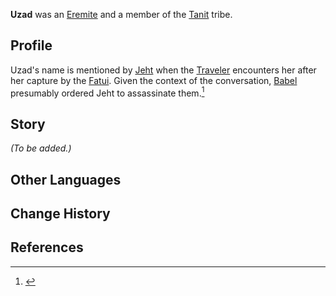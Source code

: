 {{Character Infobox
|type             = Mentioned
|image            = <!-- NPC Uzad.png -->
|realname         = <!-- Optional, if different from in-game name -->
|deceased         = Presumed killed by [[Jeht]] on [[Babel]]'s orders
|region           = Sumeru
|affiliation      = The Eremites
|title            =

|ancestry         = Tanit
|father           = 
|mother           = 
|spouse           = 
|sibling          = 
|child            = 
|relative         = 

|voiceEN          = 
|voiceCN          = 
|voiceJP          = 
|voiceKR          = 
|dialoguereward   = 
}}
'''Uzad''' was an [[The Eremites|Eremite]] and a member of the [[Tanit]] tribe. 

==Profile==
Uzad's name is mentioned by [[Jeht]] when the [[Traveler]] encounters her after her capture by the [[Fatui]]. Given the context of the conversation, [[Babel]] presumably ordered Jeht to assassinate them.<ref>{{Ref/Quest|For Her Judgment Reaches to the Skies...}}</ref>
<!--
===Appearance===
''(To be added.)''
-->
==Story==
''(To be added.)''
<!--
==Trivia==
-->
<!-- 
Unhide if a Note is used on the page. (See Asase Hibiki's page for an example usage.)
==Notes==
{{Reflist|note=1}}
-->
==Other Languages==
{{Other Languages
|default_hidden = 1
|en      = Uzad
|zhs     = 乌萨德
|zhs_rm  = Wūsàdé
|zht     = 烏薩德
|zht_rm  = Wūsàdé
|ja      = ウサード
|ja_rm   = Usaado
|ko      = 우자드
|es      = Uzad
|fr      = Uzad
|ru      = Узад
|th      = Uzad
|vi      = Uzad
|de      = Uzad
|id      = Uzad
|pt      = Uzad
|tr      = Uzad
|it      = Uzad
}}

==Change History==
{{Change History|introduced=3.4}}

==References==
{{Reflist}}